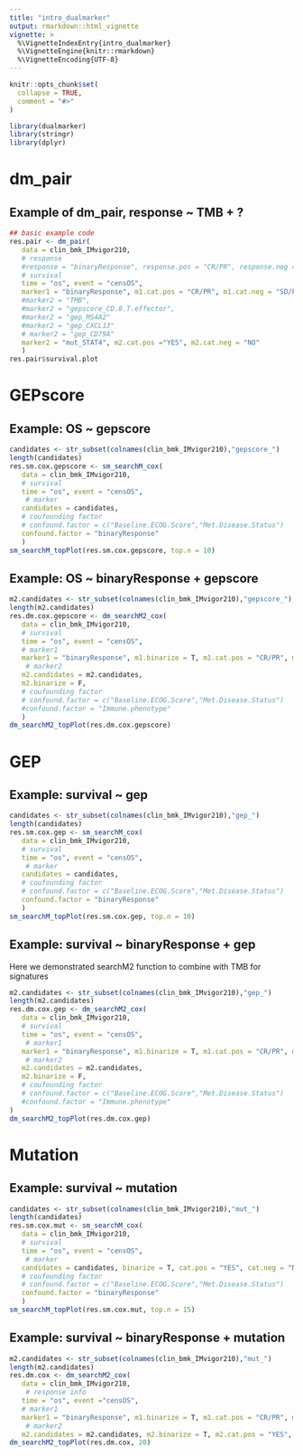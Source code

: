 ```yaml
---
title: "intro_dualmarker"
output: rmarkdown::html_vignette
vignette: >
  %\VignetteIndexEntry{intro_dualmarker}
  %\VignetteEngine{knitr::rmarkdown}
  %\VignetteEncoding{UTF-8}
---
```


```r
knitr::opts_chunk$set(
  collapse = TRUE,
  comment = "#>"
)
```

```r
library(dualmarker)
library(stringr)
library(dplyr)
```

# dm_pair
## Example of dm_pair, response ~ TMB + ?
```r
## basic example code
res.pair <- dm_pair(
   data = clin_bmk_IMvigor210, 
   # response
   #response = "binaryResponse", response.pos = "CR/PR", response.neg = "SD/PD", 
   # survival
   time = "os", event = "censOS",
   marker1 = "binaryResponse", m1.cat.pos = "CR/PR", m1.cat.neg = "SD/PD", 
   #marker2 = "TMB",
   #marker2 = "gepscore_CD.8.T.effector",
   #marker2 = "gep_MS4A2"
   #marker2 = "gep_CXCL13"
   # marker2 = "gep_CD79A"
   marker2 = "mut_STAT4", m2.cat.pos ="YES", m2.cat.neg = "NO"
   )
res.pair$survival.plot
```

# GEPscore
## Example: OS ~ gepscore
```r
candidates <- str_subset(colnames(clin_bmk_IMvigor210),"gepscore_")
length(candidates)
res.sm.cox.gepscore <- sm_searchM_cox(
   data = clin_bmk_IMvigor210, 
   # survival
   time = "os", event = "censOS", 
    # marker
   candidates = candidates,
   # coufounding factor
   # confound.factor = c("Baseline.ECOG.Score","Met.Disease.Status")
   confound.factor = "binaryResponse"
   )
sm_searchM_topPlot(res.sm.cox.gepscore, top.n = 10)
```

## Example: OS ~ binaryResponse + gepscore
```r
m2.candidates <- str_subset(colnames(clin_bmk_IMvigor210),"gepscore_")
length(m2.candidates)
res.dm.cox.gepscore <- dm_searchM2_cox(
   data = clin_bmk_IMvigor210, 
   # survival
   time = "os", event = "censOS",
   # marker1
   marker1 = "binaryResponse", m1.binarize = T, m1.cat.pos = "CR/PR", m1.cat.neg = "SD/PD",
    # marker2
   m2.candidates = m2.candidates, 
   m2.binarize = F, 
   # coufounding factor
   # confound.factor = c("Baseline.ECOG.Score","Met.Disease.Status")
   #confound.factor = "Immune.phenotype"
   )
dm_searchM2_topPlot(res.dm.cox.gepscore)
```

# GEP
## Example: survival ~ gep
```r
candidates <- str_subset(colnames(clin_bmk_IMvigor210),"gep_")
length(candidates)
res.sm.cox.gep <- sm_searchM_cox(
   data = clin_bmk_IMvigor210, 
   # survival
   time = "os", event = "censOS", 
    # marker
   candidates = candidates,
   # coufounding factor
   # confound.factor = c("Baseline.ECOG.Score","Met.Disease.Status")
   confound.factor = "binaryResponse"
   )
sm_searchM_topPlot(res.sm.cox.gep, top.n = 10)
```

## Example: survival ~ binaryResponse + gep
Here we demonstrated searchM2 function to combine with TMB for signatures
```r
m2.candidates <- str_subset(colnames(clin_bmk_IMvigor210),"gep_")
length(m2.candidates)
res.dm.cox.gep <- dm_searchM2_cox(
   data = clin_bmk_IMvigor210, 
   # survival
   time = "os", event = "censOS",
    # marker1
   marker1 = "binaryResponse", m1.binarize = T, m1.cat.pos = "CR/PR", m1.cat.neg = "SD/PD",
    # marker2
   m2.candidates = m2.candidates, 
   m2.binarize = F, 
   # coufounding factor
   # confound.factor = c("Baseline.ECOG.Score","Met.Disease.Status")
   #confound.factor = "Immune.phenotype"
)
dm_searchM2_topPlot(res.dm.cox.gep)
```

# Mutation
## Example: survival ~ mutation
```r
candidates <- str_subset(colnames(clin_bmk_IMvigor210),"mut_")
length(candidates)
res.sm.cox.mut <- sm_searchM_cox(
   data = clin_bmk_IMvigor210, 
   # survival
   time = "os", event = "censOS", 
    # marker
   candidates = candidates, binarize = T, cat.pos = "YES", cat.neg = "NO",
   # coufounding factor
   # confound.factor = c("Baseline.ECOG.Score","Met.Disease.Status")
   confound.factor = "binaryResponse"
   )
sm_searchM_topPlot(res.sm.cox.mut, top.n = 15)
```


## Example: survival ~ binaryResponse + mutation
```r
m2.candidates <- str_subset(colnames(clin_bmk_IMvigor210),"mut_")
length(m2.candidates)
res.dm.cox <- dm_searchM2_cox(
   data = clin_bmk_IMvigor210, 
    # response info
   time = "os", event ="censOS", 
   # marker1
   marker1 = "binaryResponse", m1.binarize = T, m1.cat.pos = "CR/PR", m1.cat.neg = "SD/PD",
    # marker2
   m2.candidates = m2.candidates, m2.binarize = T, m2.cat.pos = "YES", m2.cat.neg = "NO")
dm_searchM2_topPlot(res.dm.cox, 20)
```
